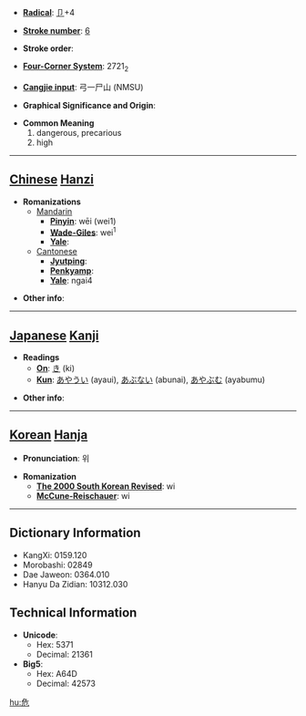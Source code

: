 * '''[[Wiktionary:Chinese radical index| Radical]]''': [[Wiktionary:Chinese radical index 卩|卩]]+4

* '''[[Wiktionary:Chinese total strokes index|Stroke number]]''': [[Wiktionary:Chinese total strokes index 6|6]]

* '''Stroke order''': 

* '''[[Wiktionary:Chinese four corner index|Four-Corner System]]''': 2721<sub>2</sub>

* '''[[Wiktionary:Chinese Cangjie index|Cangjie input]]''': 弓一尸山 (NMSU)

* '''Graphical Significance and Origin''': 

* '''Common Meaning'''
*#dangerous, precarious
*# high


----

== [[Chinese]] [[Hanzi]] ==

* '''Romanizations'''
** [[Mandarin]]
*** '''[[Pinyin]]''': wēi (wei1)
*** '''[[Wade-Giles]]''': wei<sup>1</sup>
*** '''[[Yale]]''': 
**[[Cantonese]]
***'''[[Jyutping]]''':
***'''[[Penkyamp]]''': 
***'''[[Yale]]''': ngai4

* '''Other info''': 

----

== [[Japanese]] [[Kanji]] ==

* '''Readings'''
** '''[[On]]''': [[き]] (ki)
** '''[[Kun]]''': [[あやうい]] (ayaui), [[あぶない]] (abunai), [[あやぶむ]] (ayabumu)

* '''Other info''':  

----

== [[Korean]] [[Hanja]] ==

* '''Pronunciation''': 위

* '''Romanization'''
** '''[[The 2000 South Korean Revised Romanization|The 2000 South Korean Revised]]''': wi
** '''[[McCune-Reischauer]]''': wi

----

== Dictionary Information ==

* KangXi: 0159.120
* Morobashi: 02849
* Dae Jaweon: 0364.010
* Hanyu Da Zidian: 10312.030

== Technical Information ==

* '''Unicode''':
** Hex: 5371
** Decimal: 21361
* '''Big5''':
** Hex: A64D
** Decimal: 42573

[[hu:危]]